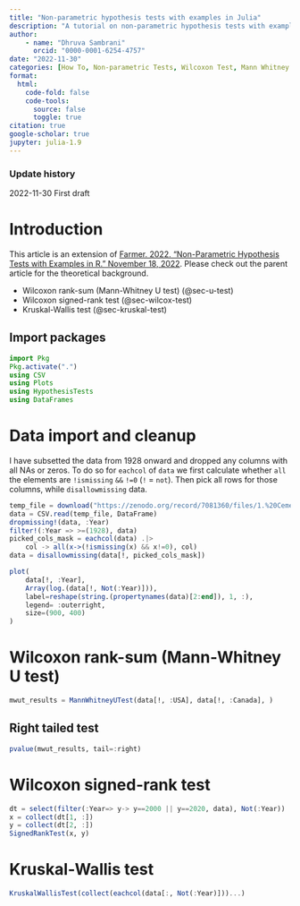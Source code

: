 ```yaml
---
title: "Non-parametric hypothesis tests with examples in Julia"
description: "A tutorial on non-parametric hypothesis tests with examples in Julia."
author: 
    - name: "Dhruva Sambrani"
      orcid: "0000-0001-6254-4757"
date: "2022-11-30"
categories: [How To, Non-parametric Tests, Wilcoxon Test, Mann Whitney U Test, Kruskal-Wallis Test, Julia]
format:
  html:
    code-fold: false
    code-tools:
      source: false
      toggle: true
citation: true
google-scholar: true
jupyter: julia-1.9
---
```


::: {.callout-note collapse="true"}
### Update history

2022-11-30 First draft
:::

# Introduction

This article is an extension of [Farmer. 2022. "Non-Parametric Hypothesis Tests with Examples in R." November 18, 2022](https://www.dataalltheway.com/posts/011-non-parametric-hypothesis-tests-r). Please check out the parent article for the theoretical background.

-   Wilcoxon rank-sum (Mann-Whitney U test) (@sec-u-test)
-   Wilcoxon signed-rank test (@sec-wilcox-test)
-   Kruskal-Wallis test (@sec-kruskal-test)

## Import packages

```julia
import Pkg
Pkg.activate(".")
using CSV
using Plots
using HypothesisTests
using DataFrames
```

# Data import and cleanup

I have subsetted the data from 1928 onward and dropped any columns with all NAs or zeros. To do so for `eachcol` of `data` we first calculate whether `all` the elements are `!ismissing` `&&` `!=0` (`!` = `not`). Then pick all rows for those columns, while `disallowmissing` data.

```julia
temp_file = download("https://zenodo.org/record/7081360/files/1.%20Cement_emissions_data.csv")
data = CSV.read(temp_file, DataFrame)
dropmissing!(data, :Year)
filter!(:Year => >=(1928), data)
picked_cols_mask = eachcol(data) .|> 
    col -> all(x->(!ismissing(x) && x!=0), col)
data = disallowmissing(data[!, picked_cols_mask])
```

```julia
plot(
	data[!, :Year], 
	Array(log.(data[!, Not(:Year)])), 
	label=reshape(string.(propertynames(data)[2:end]), 1, :),
	legend= :outerright,
	size=(900, 400)
)
```

# Wilcoxon rank-sum (Mann-Whitney U test) {#sec-u-test}

```julia
mwut_results = MannWhitneyUTest(data[!, :USA], data[!, :Canada], )
```

## Right tailed test

```julia
pvalue(mwut_results, tail=:right)
```

# Wilcoxon signed-rank test {#sec-wilcox-test}

```julia
dt = select(filter(:Year=> y-> y==2000 || y==2020, data), Not(:Year))
x = collect(dt[1, :])
y = collect(dt[2, :])
SignedRankTest(x, y)
```

# Kruskal-Wallis test {#sec-kruskal-test}

```julia
KruskalWallisTest(collect(eachcol(data[:, Not(:Year)]))...)
```
